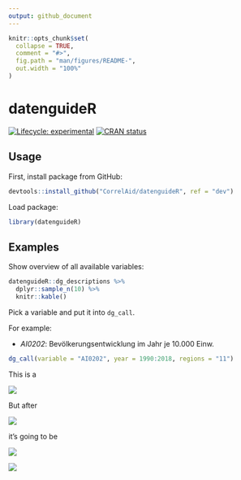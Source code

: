```yaml
---
output: github_document
---
```


<!-- README.md is generated from README.Rmd. Please edit that file -->

```r
knitr::opts_chunk$set(
  collapse = TRUE,
  comment = "#>",
  fig.path = "man/figures/README-",
  out.width = "100%"
)


```
# datenguideR

<!-- badges: start -->
[![Lifecycle: experimental](https://img.shields.io/badge/lifecycle-experimental-orange.svg)](https://www.tidyverse.org/lifecycle/#experimental)
[![CRAN status](https://www.r-pkg.org/badges/version/Projects)](https://cran.r-project.org/package=Projects)
<!-- badges: end -->


## Usage

First, install package from GitHub:

```r
devtools::install_github("CorrelAid/datenguideR", ref = "dev")
```


Load package:

```r
library(datenguideR)
```



## Examples

Show overview of all available variables:

```r
datenguideR::dg_descriptions %>%
  dplyr::sample_n(10) %>% 
  knitr::kable()
```

Pick a variable and put it into `dg_call`.

For example:

+ *AI0202*: Bevölkerungsentwicklung im Jahr je 10.000 Einw.


```r
dg_call(variable = "AI0202", year = 1990:2018, regions = "11")
```



This is a

![](http://www.wipsociology.org/wp-content/uploads/2017/12/banner.png)

But after 

![](https://media1.tenor.com/images/72bf7922ac0b07b2f7f8f630e4ae01d2/tenor.gif?itemid=11364811)

it's going to be 

![](https://media.giphy.com/media/5fQyd7jM58m5y/giphy.gif)


![](https://media.giphy.com/media/26n6xUPFFv1DtdO80/giphy.gif)


